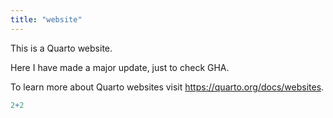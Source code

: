 ```yaml
---
title: "website"
---
```


This is a Quarto website.

Here I have made a major update, just to check GHA.

To learn more about Quarto websites visit <https://quarto.org/docs/websites>.

```r
2+2
```
